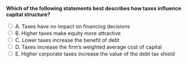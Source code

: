 ::: {.question-block}

<form onsubmit="event.preventDefault(); checkAnswer('module8_mcq_q41')" data-correct-answer="E">
<strong style="display: block;">Which of the following statements best describes how taxes influence capital structure?</strong>

<label><input type="radio" name="module8_mcq_q41" value="A"> A. Taxes have no impact on financing decisions</label><br>
<label><input type="radio" name="module8_mcq_q41" value="B"> B. Higher taxes make equity more attractive</label><br>
<label><input type="radio" name="module8_mcq_q41" value="C"> C. Lower taxes increase the benefit of debt</label><br>
<label><input type="radio" name="module8_mcq_q41" value="D"> D. Taxes increase the firm’s weighted average cost of capital</label><br>
<label><input type="radio" name="module8_mcq_q41" value="E"> E. Higher corporate taxes increase the value of the debt tax shield</label><br>
</form>

<div id="feedback-module8_mcq_q41" class="feedback" data-status="" style="display:none;">
✅ Correct: E. The higher the corporate tax rate, the greater the value of interest deductibility and the incentive to use debt.
</div>

:::
